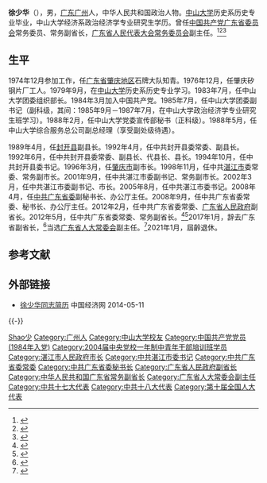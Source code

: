 {{For|曾在电视剧《西游记》中饰演唐僧的同名演员|徐少华 (演员)}}

'''徐少华'''（{{bd|1958年|1月|||catIdx=X徐}}），男，[[广东省|广东]][[广州市|广州]]人，中华人民共和国政治人物。[[中山大学|中山大学]]历史系历史专业毕业，中山大学经济系政治经济学专业研究生学历。曾任[[中国共产党广东省委员会|中国共产党广东省委员会]]常务委员、常务副省长，[[广东省人民代表大会常务委员会|广东省人民代表大会常务委员会]]副主任。<ref name="fish">{{cite web |url=http://www.gd.gov.cn/govpub/ld/201202/t20120229_157312.htm |title=广东省人民政府首页 > 政务公开 > 省政府领导：徐少华 |date=2012-02-29|accessdate=2014-03-09 |work=广东省人民政府 |archive-date=2016-04-18 |archive-url=https://web.archive.org/web/20160418152518/http://www.gd.gov.cn/govpub/ld/201202/t20120229_157312.htm |dead-url=no}}</ref><ref>{{cite web|url=http://politics.people.com.cn/n/2013/0529/c70731-21665214.html|title=广东省政府公布领导同志最新分工 李春生履新|date=2013-05-29|accessdate=2014-03-09|work=人民网|deadurl=yes|archiveurl=https://web.archive.org/web/20160303232546/http://politics.people.com.cn/n/2013/0529/c70731-21665214.html|archivedate=2016年3月3日|df=}}</ref><ref name="bull">{{cite web |url=http://cpc.people.com.cn/gbzl/html/121000466.html |title=徐少华 |date=2014-03-09|accessdate=2014-03-09|work=中国共产党新闻网 |archive-date=2016-03-03 |archive-url=https://web.archive.org/web/20160303225320/http://cpc.people.com.cn/gbzl/html/121000466.html |dead-url=no}}</ref>

== 生平 ==
1974年12月参加工作，任[[广东省|广东省]][[肇庆地区|肇庆地区]]石牌大队知青。1976年12月，任肇庆矽钢片厂工人。1979年9月，在[[中山大学|中山大学]]历史系历史专业学习。1983年7月，任中山大学团委组织部长。1984年3月加入中国共产党。1985年7月，任中山大学团委副书记（副科级，其间：1985年9月－1987年7月，在中山大学政治经济学专业研究生班学习）。1988年2月，任中山大学党委宣传部秘书（正科级）。1988年5月，任中山大学综合服务总公司副总经理（享受副处级待遇）。

1989年4月，任[[封开县|封开县]]副县长。1992年4月，任中共封开县委常委、副县长。1992年6月，任中共封开县委常委、副县长、代县长、县长。1994年10月，任中共封开县委书记。1996年3月，任[[肇庆市|肇庆市]]副市长。1998年11月，任中共[[湛江市|湛江市]]委常委、常务副市长。2001年9月，任中共湛江市委副书记、常务副市长。2002年3月，任中共湛江市委副书记、市长。2005年8月，任中共湛江市委书记。2008年4月，任[[中共广东省委|中共广东省委]]副秘书长、办公厅主任。2008年9月，任中共广东省委常委、秘书长、办公厅主任。2012年2月，任中共广东省委常委、[[广东省人民政府|广东省人民政府]]副省长。2012年5月，任中共广东省委常委、常务副省长。<ref>{{cite web |url=http://news.southcn.com/g/2012-02/28/content_39068917.htm |title=省十一届人大常委会第三十二次会议召开 任命徐少华为省人民政府副省长 |date=2012-02-28 |accessdate=2014-03-09 |work=南方网 |archive-date=2018-09-12 |archive-url=https://web.archive.org/web/20180912174553/http://news.southcn.com/g/2012-02/28/content_39068917.htm |dead-url=no }}</ref><ref>{{cite web |url=http://www.gd.gov.cn/gdgk/gdyw/201207/t20120719_164322.htm |title=徐少华到东莞调研：攻坚克难 奋力推进城轨交通项目 |date=2012-07-19|accessdate=2014-03-09 |work=广东省人民政府 |archive-date=2016-03-04 |archive-url=https://web.archive.org/web/20160304080306/http://www.gd.gov.cn/gdgk/gdyw/201207/t20120719_164322.htm |dead-url=no}}</ref>2017年1月，辞去广东省副省长，<ref>{{cite news|title=黄龙云辞任广东省人大常委会主任，徐少华辞任副省长|url=http://www.thepaper.cn/newsDetail_forward_1605727|date=2017-02-06|accessdate=2014-03-09|work=澎湃新闻|archive-date=2017-02-07|archive-url=https://web.archive.org/web/20170207115623/http://www.thepaper.cn/newsDetail_forward_1605727|dead-url=no}}</ref>当选[[广东省人大常委会|广东省人大常委会]]副主任。<ref>{{cite news|title=马兴瑞当选广东省省长，李玉妹当选广东省人大常委会主任|url=http://www.thepaper.cn/newsDetail_forward_1606616|date=2017-02-06|accessdate=2014-03-09|work=澎湃新闻|archive-url=https://web.archive.org/web/20170208050228/http://www.thepaper.cn/newsDetail_forward_1606616|archive-date=2017-02-08|dead-url=yes}}</ref>2021年1月，屆齡退休。

==参考文献==
{{reflist}}
==外部链接==
*[http://district.ce.cn/newarea/sddy/201205/14/t20120514_23319284_7.shtml 徐少华同志简历 ] {{Wayback|url=http://district.ce.cn/newarea/sddy/201205/14/t20120514_23319284_7.shtml |date=20160527003339 }} 中国经济网 2014-05-11

{{-}}
{{start box}}
{{s-gov|prc}}
{{s-before|[[肖志恒|肖志恒]]}}
{{s-title|[[广东省人民政府|广东省人民政府]]常务副省长|2012年5月－2017年1月}}
{{s-after|[[林少春|林少春]]}}
{{s-before|[[周镇宏|周镇宏]]}}
{{s-title|[[湛江市人民政府|湛江市人民政府]]市长|2002年3月－2005年8月}}
{{s-after|[[陈耀光|陈耀光]]}}
{{s-ppo|cpc}}
{{s-before|[[邓维龙|邓维龙]]}}
{{s-title|[[中国共产党湛江市委员会|中国共产党湛江市委员会]]书记|2005年8月－2008年4月}}
{{s-after|[[陈耀光|陈耀光]]}}
{{end box}}

{{Authority control}}
{{DEFAULTSORT:Xu徐少华}}
[[Category:徐姓|Shao少]]
[[Category:广州人|Category:广州人]]
[[Category:中山大学校友|Category:中山大学校友]]
[[Category:中国共产党党员_(1984年入党)|Category:中国共产党党员 (1984年入党)]]
[[Category:2004届中央党校一年制中青年干部培训班学员|Category:2004届中央党校一年制中青年干部培训班学员]]
[[Category:湛江市人民政府市长|Category:湛江市人民政府市长]]
[[Category:中共湛江市委书记|Category:中共湛江市委书记]]
[[Category:中共广东省委常委|Category:中共广东省委常委]]
[[Category:中共广东省委秘书长|Category:中共广东省委秘书长]]
[[Category:广东省人民政府副省长|Category:广东省人民政府副省长]]
[[Category:中华人民共和国广东省常务副省长|Category:中华人民共和国广东省常务副省长]]
[[Category:广东省人大常委会副主任|Category:广东省人大常委会副主任]]
[[Category:中共十七大代表|Category:中共十七大代表]]
[[Category:中共十八大代表|Category:中共十八大代表]]
[[Category:第十届全国人大代表|Category:第十届全国人大代表]]